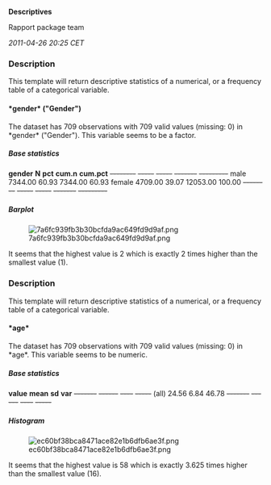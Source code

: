 '''Descriptives'''

Rapport package team

''2011-04-26 20:25 CET''


=== Description ===

This template will return descriptive statistics of a numerical, or a frequency table of a categorical variable. 

==== *gender* ("Gender") ====

The dataset has 709 observations with 709 valid values (missing: 0) in *gender* ("Gender").
This variable seems to be a factor. 

===== Base statistics =====

'''gender'''   '''N'''     '''pct'''   '''cum.n'''   '''cum.pct'''  
<s>--------</s> <s>-----</s> <s>-----</s> <s>-------</s> <s>---------</s>
male         7344.00   60.93     7344.00     60.93        
female       4709.00   39.07     12053.00    100.00       
<s>--------</s> <s>-----</s> <s>-----</s> <s>-------</s> <s>---------</s>

===== Barplot =====

[[Image:7a6fc939fb3b30bcfda9ac649fd9d9af.png|center]]

It seems that the highest value is 2 which is exactly 2 times higher than the smallest value (1). 

=== Description ===

This template will return descriptive statistics of a numerical, or a frequency table of a categorical variable. 

==== *age* ====

The dataset has 709 observations with 709 valid values (missing: 0) in *age*.
This variable seems to be numeric. 

===== Base statistics =====

'''value'''   '''mean'''   '''sd'''   '''var'''  
<s>-------</s> <s>------</s> <s>----</s> <s>-----</s>
(all)       24.56      6.84     46.78    
<s>-------</s> <s>------</s> <s>----</s> <s>-----</s>

===== Histogram =====

[[Image:ec60bf38bca8471ace82e1b6dfb6ae3f.png|center]]

It seems that the highest value is 58 which is exactly 3.625 times higher than the smallest value (16). 

<!-- wiki code generated by txt2tags 2.6 (http://txt2tags.org) -->
<!-- cmdline: txt2tags -\-encoding=UTF-8 -t wiki -o demo/univar-descriptive.wiki demo/univar-descriptive.txt -->
